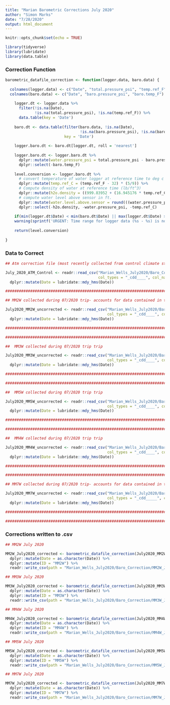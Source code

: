 ```yaml
---
title: "Marian Barometric Corrections July 2020"
author: "Simon Marks"
date: "7/28/2020"
output: html_document
---
```


```r
knitr::opts_chunk$set(echo = TRUE)
```

```r

library(tidyverse)
library(lubridate)
library(data.table)


```

### Correction Function

```r

barometric_datafile_correction <- function(logger.data, baro.data) {
  
  colnames(logger.data) <- c("Date", "total.pressure_psi", "temp.ref_F")
  colnames(baro.data) <- c("Date", "baro.pressure_psi", "baro.temp_F")
  
    logger.dt <- logger.data %>%
      filter(!is.na(Date),
             !is.na(total.pressure_psi), !is.na(temp.ref_F)) %>%
      data.table(key = 'Date')
    
    baro.dt <- data.table(filter(baro.data, !is.na(Date), 
                                 !is.na(baro.pressure_psi), !is.na(baro.temp_F)),
                          key = 'Date')
    
    logger.baro.dt <- baro.dt[logger.dt, roll = 'nearest']
    
    logger.baro.dt <- logger.baro.dt %>%
      dplyr::mutate(water.pressure_psi = total.pressure_psi - baro.pressure_psi) %>%
      dplyr::select(-baro.temp_F)
    
    level.conversion <- logger.baro.dt %>% 
      # convert temperature of water logger at reference time to deg c for density computation
      dplyr::mutate(temp.ref_C = (temp.ref_F - 32) * (5/9)) %>% 
      # Compute density of water at reference time (lb/ft^3)
      dplyr::mutate(h2o.density = ((999.83952 + (16.945176 * temp.ref_C) - (7.9870401 * 10^-3 * temp.ref_C^2) - (46.170461 * 10^-6 * temp.ref_C^3) + (105.56302 * 10^-9 * temp.ref_C^4) - (280.54253 * 10^-12 * temp.ref_C^5))/(1 + (16.879850 * 10^-3 * temp.ref_C))) * 0.0624279606) %>%
      # compute water level above sensor in ft.
      dplyr::mutate(water.level.above.sensor = round(((water.pressure_psi * 144) / h2o.density), digits = 3)) %>% 
      dplyr::select(-h2o.density, -water.pressure_psi, -temp.ref_C)
    
    if(min(logger.dt$Date) < min(baro.dt$Date) || max(logger.dt$Date) > max(baro.dt$Date))
    warning(sprintf('URGENT: Time range for logger data (%s - %s) is not contained within time range for baro data (%s - %s). Data will be incorrectly compensated.', format(min(logger.dt$Date), '%Y-%m-%d %H:%M'), format(max(logger.dt$Date), '%Y-%m-%d %H:%M'), format(min(baro.dt$Date), '%Y-%m-%d %H:%M'), format(max(baro.dt$Date), '%Y-%m-%d %H:%M')))
  
    return(level.conversion)
  
}

```

### Data to Correct

```r

## Atm correction file (most recently collected from control climate station)

July_2020_ATM_Control <- readr::read_csv("Marian_Wells_July2020/Baro_Correction/atm_control_July2020.csv", skip = 2, 
                                         col_types = "_cdd____", col_names = c("Date", "baro.pressure_psi", "baro.temp_F")) %>%
  dplyr::mutate(Date = lubridate::mdy_hms(Date))

#################################################################################################################

## MM2W collected during 07/2020 trip- accounts for data contained in the April 2020 download MM2W

July2020_MM2W_uncorrected <- readr::read_csv("Marian_Wells_July2020/Baro_Correction/MM2W_July2020_uncorrected.csv", skip = 2, 
                                             col_types = "_cdd____", col_names = c("Date", "total.pressure_psi", "temp.ref_F")) %>% 
  dplyr::mutate(Date = lubridate::mdy_hms(Date))

#################################################################################################################

#################################################################################################################

##  MM3W collected during 07/2020 trip trip

July2020_MM3W_uncorrected <- readr::read_csv("Marian_Wells_July2020/Baro_Correction/MM3W_July2020_uncorrected.csv", skip = 2, 
                                             col_types = "_cdd____", col_names = c("Date", "total.pressure_psi", "temp.ref_F")) %>% 
  dplyr::mutate(Date = lubridate::mdy_hms(Date))

#################################################################################################################

#################################################################################################################

##  MM5W collected during 07/2020 trip trip

July2020_MM5W_uncorrected <- readr::read_csv("Marian_Wells_July2020/Baro_Correction/MM5W_July2020_uncorrected.csv", skip = 2, 
                                             col_types = "_cdd____", col_names = c("Date", "total.pressure_psi", "temp.ref_F")) %>% 
  dplyr::mutate(Date = lubridate::mdy_hms(Date))

#################################################################################################################

#################################################################################################################

##  MM4W collected during 07/2020 trip trip

July2020_MM4W_uncorrected <- readr::read_csv("Marian_Wells_July2020/Baro_Correction/MM4W_July2020_uncorrected.csv", skip = 2, 
                                             col_types = "_cdd____", col_names = c("Date", "total.pressure_psi", "temp.ref_F")) %>% 
  dplyr::mutate(Date = lubridate::mdy_hms(Date))

#################################################################################################################

#################################################################################################################

## MM7W collected during 07/2020 trip- accounts for data contained in the Sept 2019, April 2020 download MM7W

July2020_MM7W_uncorrected <- readr::read_csv("Marian_Wells_July2020/Baro_Correction/MM7W_July2020_uncorrected.csv", skip = 2, 
                                             col_types = "_cdd_____", col_names = c("Date", "total.pressure_psi", "temp.ref_F")) %>% 
  dplyr::mutate(Date = lubridate::mdy_hms(Date))

#################################################################################################################

#################################################################################################################

```

### Corrections written to .csv

```r

## MM2W July 2020

MM2W_July2020_corrected <- barometric_datafile_correction(July2020_MM2W_uncorrected, July_2020_ATM_Control) %>% 
  dplyr::mutate(Date = as.character(Date)) %>% 
  dplyr::mutate(ID = "MM2W") %>% 
  readr::write_csv(path = "Marian_Wells_July2020/Baro_Correction/MM2W_July2020_corrected.csv")

## MM3W July 2020

MM3W_July2020_corrected <- barometric_datafile_correction(July2020_MM3W_uncorrected, July_2020_ATM_Control) %>% 
  dplyr::mutate(Date = as.character(Date)) %>% 
  dplyr::mutate(ID = "MM3W") %>%
  readr::write_csv(path = "Marian_Wells_July2020/Baro_Correction/MM3W_July2020_corrected.csv")

## MM4W July 2020

MM4W_July2020_corrected <- barometric_datafile_correction(July2020_MM4W_uncorrected, July_2020_ATM_Control) %>% 
  dplyr::mutate(Date = as.character(Date)) %>%
  dplyr::mutate(ID = "MM4W") %>%
  readr::write_csv(path = "Marian_Wells_July2020/Baro_Correction/MM4W_July2020_corrected.csv")

## MM5W July 2020

MM5W_July2020_corrected <- barometric_datafile_correction(July2020_MM5W_uncorrected, July_2020_ATM_Control) %>% 
  dplyr::mutate(Date = as.character(Date)) %>%
  dplyr::mutate(ID = "MM5W") %>%
  readr::write_csv(path = "Marian_Wells_July2020/Baro_Correction/MM5W_July2020_corrected.csv")

## MM7W July 2020

MM7W_July2020_corrected <- barometric_datafile_correction(July2020_MM7W_uncorrected, July_2020_ATM_Control) %>% 
  dplyr::mutate(Date = as.character(Date)) %>%
  dplyr::mutate(ID = "MM7W") %>%
  readr::write_csv(path = "Marian_Wells_July2020/Baro_Correction/MM7W_July2020_corrected.csv")

```